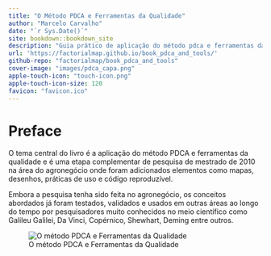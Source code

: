 ```yaml
--- 
title: "O Método PDCA e Ferramentas da Qualidade"
author: "Marcelo Carvalho"
date: "`r Sys.Date()`"
site: bookdown::bookdown_site
description: "Guia prático de aplicação do método pdca e ferramentas da qualidade"
url: 'https://factorialmap.github.io/book_pdca_and_tools/'
github-repo: "factorialmap/book_pdca_and_tools"
cover-image: "images/pdca_capa.png"
apple-touch-icon: "touch-icon.png"
apple-touch-icon-size: 120
favicon: "favicon.ico"
---
```



# Preface {-}

O tema central do livro é a aplicação do método PDCA e ferramentas da qualidade e é uma etapa complementar de pesquisa de mestrado de 2010 na área do agronegócio onde foram adicionados elementos como mapas, desenhos, práticas de uso e código reproduzível.

Embora a pesquisa tenha sido feita no agronegócio, os conceitos abordados já foram testados, validados e usados em outras áreas ao longo do tempo por pesquisadores muito conhecidos no meio científico como Galileu Galilei, Da Vinci, Copérnico, Shewhart, Deming entre outros.

<p align="center">![O método PDCA e Ferramentas da Qualidade](images/pdca_capa.png)</p>